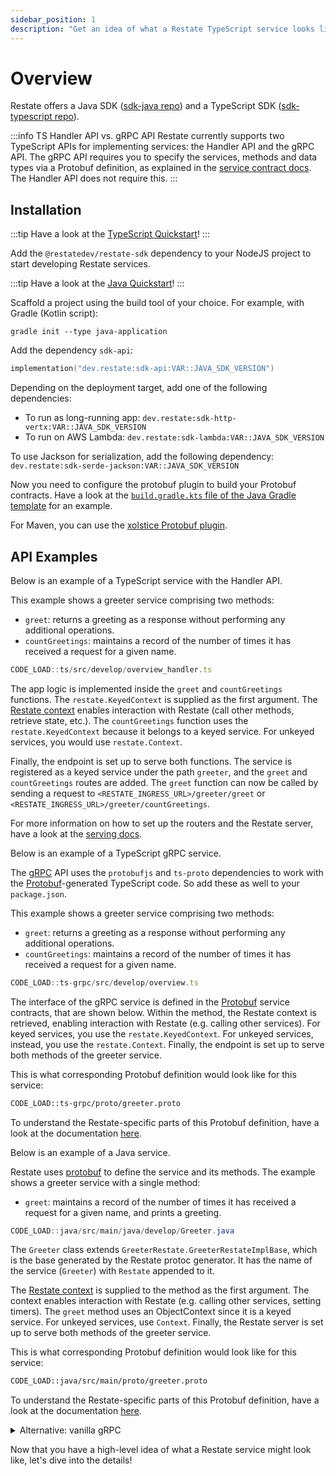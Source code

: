 ```yaml
---
sidebar_position: 1
description: "Get an idea of what a Restate TypeScript service looks like."
---
```



# Overview

Restate offers a Java SDK ([sdk-java repo](https://github.com/restatedev/sdk-java)) and a TypeScript SDK ([sdk-typescript repo](https://github.com/restatedev/sdk-typescript)).

:::info TS Handler API vs. gRPC API
Restate currently supports two TypeScript APIs for implementing services: the Handler API and the gRPC API.
The gRPC API requires you to specify the services, methods and data types via a Protobuf definition, as explained in the [service contract docs](/develop/service_type#restate-service-contract).
The Handler API does not require this.
:::

## Installation

<Tabs groupId="sdk" queryString>
<TabItem value="ts" label="TypeScript">

:::tip
Have a look at the [TypeScript Quickstart](/get_started/quickstart?sdk=ts)!
:::

Add the `@restatedev/restate-sdk` dependency to your NodeJS project to start developing Restate services.

</TabItem>
<TabItem value="java" label="Java">

:::tip
Have a look at the [Java Quickstart](/get_started/quickstart?sdk=jvm)!
:::

Scaffold a project using the build tool of your choice. For example, with Gradle (Kotlin script):

```shell
gradle init --type java-application
```

Add the dependency `sdk-api`:

```kotlin
implementation("dev.restate:sdk-api:VAR::JAVA_SDK_VERSION")
```

Depending on the deployment target, add one of the following dependencies:
- To run as long-running app: `dev.restate:sdk-http-vertx:VAR::JAVA_SDK_VERSION`
- To run on AWS Lambda: `dev.restate:sdk-lambda:VAR::JAVA_SDK_VERSION`

To use Jackson for serialization, add the following dependency: `dev.restate:sdk-serde-jackson:VAR::JAVA_SDK_VERSION`

Now you need to configure the protobuf plugin to build your Protobuf contracts.
Have a look at the [`build.gradle.kts` file of the Java Gradle template](https://github.com/restatedev/examples/blob/main/templates/java-gradle/build.gradle.kts) for an example.

For Maven, you can use the [xolstice Protobuf plugin](https://www.xolstice.org/protobuf-maven-plugin/index.html).

</TabItem>
</Tabs>

## API Examples

<Tabs groupId="sdk" queryString>
<TabItem value="ts" label="TypeScript" default>

Below is an example of a TypeScript service with the Handler API.

This example shows a greeter service comprising two methods:
- `greet`: returns a greeting as a response without performing any additional operations.
- `countGreetings`: maintains a record of the number of times it has received a request for a given name.

```typescript
CODE_LOAD::ts/src/develop/overview_handler.ts
```

The app logic is implemented inside the `greet` and `countGreetings` functions.
The `restate.KeyedContext` is supplied as the first argument.
The [Restate context](/develop/sdk/restate-context) enables interaction with Restate (call other methods, retrieve state, etc.).
The `countGreetings` function uses the `restate.KeyedContext` because it belongs to a keyed service.
For unkeyed services, you would use `restate.Context`.

Finally, the endpoint is set up to serve both functions.
The service is registered as a keyed service under the path `greeter`, and the `greet` and `countGreetings` routes are added.
The `greet` function can now be called by sending a request to `<RESTATE_INGRESS_URL>/greeter/greet` or `<RESTATE_INGRESS_URL>/greeter/countGreetings`.

For more information on how to set up the routers and the Restate server, have a look at the [serving docs](/develop/sdk/serving).

</TabItem>
<TabItem value="ts-grpc" label="TypeScript-gRPC">

Below is an example of a TypeScript gRPC service.

The [gRPC](https://grpc.io/) API uses the `protobufjs` and `ts-proto` dependencies to work with the [Protobuf](https://protobuf.dev/)-generated TypeScript code. So add these as well to your `package.json`.

This example shows a greeter service comprising two methods:
- `greet`: returns a greeting as a response without performing any additional operations.
- `countGreetings`: maintains a record of the number of times it has received a request for a given name.

```typescript
CODE_LOAD::ts-grpc/src/develop/overview.ts
```

The interface of the gRPC service is defined in the [Protobuf](https://protobuf.dev/) service contracts, that are shown below.
Within the method, the Restate context is retrieved, enabling interaction with Restate (e.g. calling other services).
For keyed services, you use the `restate.KeyedContext`. For unkeyed services, instead, you use the `restate.Context`.
Finally, the endpoint is set up to serve both methods of the greeter service.

This is what corresponding Protobuf definition would look like for this service:

```protobuf
CODE_LOAD::ts-grpc/proto/greeter.proto
```

To understand the Restate-specific parts of this Protobuf definition, have a look at the documentation [here](/develop/service_type#restate-service-contract).

</TabItem>
<TabItem value="java" label="Java">

Below is an example of a Java service. 

Restate uses [protobuf](https://protobuf.dev/) to define the service and its methods. The example shows a greeter service with a single method:
- `greet`: maintains a record of the number of times it has received a request for a given name, and prints a greeting.

```java
CODE_LOAD::java/src/main/java/develop/Greeter.java
```

The `Greeter` class extends `GreeterRestate.GreeterRestateImplBase`, which is the base generated by the Restate protoc generator.
It has the name of the service (`Greeter`) with `Restate` appended to it.

The [Restate context](/develop/sdk/restate-context) is supplied to the method as the first argument.
The context enables interaction with Restate (e.g. calling other services, setting timers).
The `greet` method uses an ObjectContext since it is a keyed service. For unkeyed services, use `Context`.
Finally, the Restate server is set up to serve both methods of the greeter service.

This is what corresponding Protobuf definition would look like for this service:

```protobuf
CODE_LOAD::java/src/main/proto/greeter.proto
```

To understand the Restate-specific parts of this Protobuf definition, have a look at the documentation [here](/develop/service_type#restate-service-contract).

<details>
<summary>Alternative: vanilla gRPC</summary>

Restate's proto code generator makes the generated code more polished for writing Restate services.
However, it is also possible to use the vanilla generated protobuf code by `protoc-gen-grpc-java`, in case you prefer this.

An example:

```java
CODE_LOAD::java/src/main/java/develop/GreeterVanillaGrpc.java
```

</details>

</TabItem>
</Tabs>

Now that you have a high-level idea of what a Restate service might look like, let's dive into the details!
